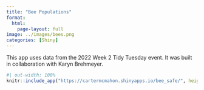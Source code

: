 ```yaml
---
title: "Bee Populations"
format: 
  html: 
    page-layout: full
image: ../images/bees.png
categories: [Shiny]
---
```


This app uses data from the 2022 Week 2 Tidy Tuesday event. It was built in collaboration with Karyn Brehmeyer.

```r
#| out-width: 100%
knitr::include_app("https://cartermcmahon.shinyapps.io/bee_safe/", height = "700")
```
